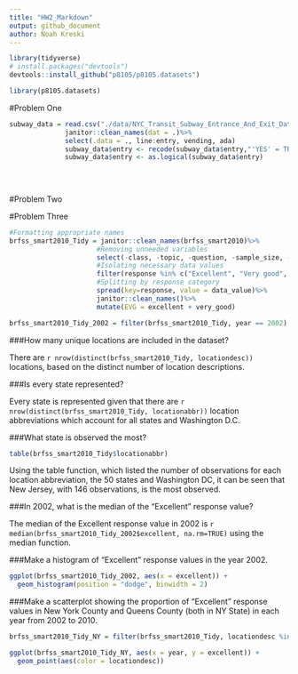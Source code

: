 ```yaml
---
title: "HW2_Markdown"
output: github_document
author: Noah Kreski
---
```

``` r
library(tidyverse)
# install.packages("devtools")
devtools::install_github("p8105/p8105.datasets")

library(p8105.datasets)


```
#Problem One
```r
subway_data = read.csv("./data/NYC_Transit_Subway_Entrance_And_Exit_Data.csv")%>%
              janitor::clean_names(dat = .)%>%
              select(.data = ., line:entry, vending, ada)
              subway_data$entry <- recode(subway_data$entry,"'YES' = TRUE;'NO'=FALSE")
              subway_data$entry <- as.logical(subway_data$entry)
               
              
              

```


#Problem Two



#Problem Three

```r

#Formatting appropriate names
brfss_smart2010_Tidy = janitor::clean_names(brfss_smart2010)%>%
                      #Removing unneeded variables
                      select(-class, -topic, -question, -sample_size, -(confidence_limit_low:geo_location))%>%
                      #Isolating necessary data values
                      filter(response %in% c("Excellent", "Very good", "Good", "Fair", "Poor"))%>%
                      #Splitting by response category
                      spread(key=response, value = data_value)%>%
                      janitor::clean_names()%>%
                      mutate(EVG = excellent + very_good)

brfss_smart2010_Tidy_2002 = filter(brfss_smart2010_Tidy, year == 2002)
```

###How many unique locations are included in the dataset? 

There are `r nrow(distinct(brfss_smart2010_Tidy, locationdesc))` locations, based on the distinct number of location descriptions.

###Is every state represented? 

Every state is represented given that there are `r nrow(distinct(brfss_smart2010_Tidy, locationabbr))` location abbreviations which account for all states and Washington D.C.


###What state is observed the most?
```r

table(brfss_smart2010_Tidy$locationabbr)

```

Using the table function, which listed the number of observations for each location abbreviation, the 50 states and Washington DC, it can be seen that New Jersey, with 146 observations, is the most observed.


###In 2002, what is the median of the “Excellent” response value?

The median of the Excellent response value in 2002 is `r median(brfss_smart2010_Tidy_2002$excellent, na.rm=TRUE)` using the median function.


###Make a histogram of “Excellent” response values in the year 2002.

```r
ggplot(brfss_smart2010_Tidy_2002, aes(x = excellent)) + 
  geom_histogram(position = "dodge", binwidth = 2)
```

###Make a scatterplot showing the proportion of “Excellent” response values in New York County and Queens County (both in NY State) in each year from 2002 to 2010.
```r
brfss_smart2010_Tidy_NY = filter(brfss_smart2010_Tidy, locationdesc %in% c("NY - New York County","NY - Queens County"))
```
```r
ggplot(brfss_smart2010_Tidy_NY, aes(x = year, y = excellent)) + 
  geom_point(aes(color = locationdesc))
```
